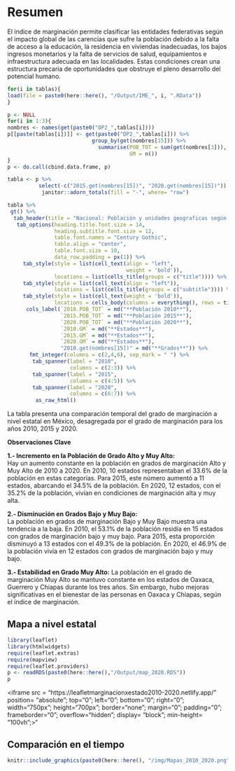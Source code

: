 # Resumen {.unlisted .unnumbered}

El índice de marginación permite clasificar las entidades federativas según el impacto global de las carencias que sufre la población debido a la falta de acceso a la educación, la residencia en viviendas inadecuadas, los bajos ingresos monetarios y la falta de servicios de salud, equipamientos e infraestructura adecuada en las localidades. Estas condiciones crean una estructura precaria de oportunidades que obstruye el pleno desarrollo del potencial humano.

```r
for(i in tablas){
load(file = paste0(here::here(), "/Output/IME_", i, ".RData"))
}

p <- NULL
for(i in 1:3){
nombres <- names(get(paste0("DP2_",tablas[i])))
p[[paste(tablas[i])]] <- get(paste0("DP2_",tablas[i])) %>%
                           group_by(get(nombres[15])) %>%
                             summarise(POB_TOT = sum(get(nombres[3])),
                                       GM = n())
}
p <- do.call(cbind.data.frame, p)

tabla <- p %>%
          select(-c("2015.get(nombres[15])", "2020.get(nombres[15])")) %>%
           janitor::adorn_totals(fill = "-", where= "row")

tabla %>% 
 gt() %>%
  tab_header(title = "Nacional: Población y unidades geograficas según el índice de marginación, 2010-2020") %>%
   tab_options(heading.title.font.size = 14, 
               heading.subtitle.font.size = 12,
               table.font.names = "Century Gothic",
               table.align = "center",
               table.font.size = 10,
               data_row.padding = px(1)) %>%
     tab_style(style = list(cell_text(align = "left",
                                      weight = 'bold')),
               locations = list(cells_title(groups = c("title")))) %>%
     tab_style(style = list(cell_text(align = "left")),
               locations = list(cells_title(groups = c("subtitle")))) %>%
     tab_style(style = list(cell_text(weight = 'bold')),
               locations = cells_body(columns = everything(), rows = tidyselect::last_col())) %>%
      cols_label(`2010.POB_TOT` = md("**Población 2010**"),
                 `2015.POB_TOT` = md("**Población 2015**"),
                 `2020.POB_TOT` = md("**Población 2020**"),
                 `2010.GM` = md("**Estados**"),
                 `2015.GM` = md("**Estados**"),
                 `2020.GM` = md("**Estados**"),
                 "2010.get(nombres[15])" = md("**Grados**")) %>%
       fmt_integer(columns = c(2,4,6), sep_mark = " ") %>%
        tab_spanner(label = "2010",
                    columns = c(2:3)) %>%
        tab_spanner(label = "2015",
                    columns = c(4:5)) %>%
        tab_spanner(label = "2020",
                    columns = c(6:7)) %>%
         as_raw_html() 
```

La tabla presenta una comparación temporal del grado de marginación a nivel estatal en México, desagregada por el grado de marginación para los años 2010, 2015 y 2020.

**Observaciones Clave**

**1.- Incremento en la Población de Grado Alto y Muy Alto:**\
Hay un aumento constante en la población en grados de marginación Alto y Muy Alto de 2010 a 2020. En 2010, 10 estados representaban el 33.6% de la población en estas categorías. Para 2015, este número aumentó a 11 estados, abarcando el 34.5% de la población. En 2020, 12 estados, con el 35.2% de la población, vivían en condiciones de marginación alta y muy alta.

**2.- Disminución en Grados Bajo y Muy Bajo:**\
La población en grados de marginación Bajo y Muy Bajo muestra una tendencia a la baja. En 2010, el 53.1% de la población residía en 15 estados con grados de marginación bajo y muy bajo. Para 2015, esta proporción disminuyó a 13 estados con el 49.3% de la población. En 2020, el 46.9% de la población vivía en 12 estados con grados de marginación bajo y muy bajo.

**3.- Estabilidad en Grado Muy Alto:** La población en el grado de marginación Muy Alto se mantuvo constante en los estados de Oaxaca, Guerrero y Chiapas durante los tres años. Sin embargo, hubo mejoras significativas en el bienestar de las personas en Oaxaca y Chiapas, según el índice de marginación.

## Mapa a nivel estatal {.unnumbered}

```r
library(leaflet)
library(htmlwidgets)
require(leaflet.extras)
require(mapview)
require(leaflet.providers)
p <- readRDS(paste0(here::here(),"/Output/map_2020.RDS"))
p 
```

<!--html_preserve-->
<iframe src = "https://leafletmarginacionxestado2010-2020.netlify.app/" position= "absolute"; top="0"; left="0"; bottom="0"; right="0"; width="750px"; height="700px"; border="none"; margin="0"; padding="0";  frameborder="0"; overflow="hidden"; display= "block";  min-height= "100vh";>"</iframe>
<!--/html_preserve-->

## Comparación en el tiempo {.unnumbered}

<a href="/img/Mapas_2010_2020.png" data-lightbox="image-1" data-title="Mapas">
```r
knitr::include_graphics(paste0(here::here(), "/img/Mapas_2010_2020.png"))
```
</a>